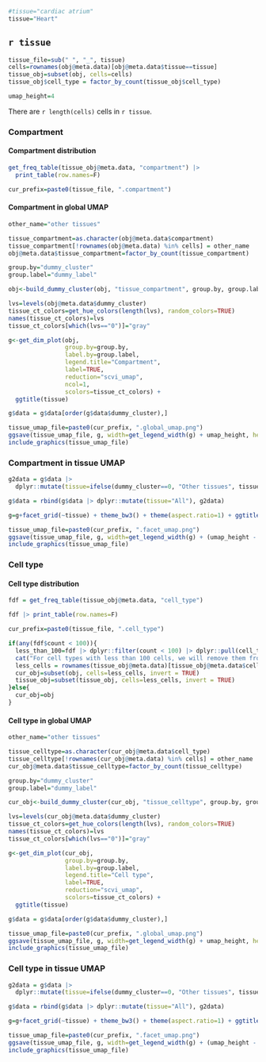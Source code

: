 ```r
#tissue="cardiac atrium"
tissue="Heart"
```

## `r tissue`

```r
tissue_file=sub(" ", "_", tissue)
cells=rownames(obj@meta.data)[obj@meta.data$tissue==tissue]
tissue_obj=subset(obj, cells=cells)
tissue_obj$cell_type = factor_by_count(tissue_obj$cell_type)

umap_height=4
```

There are `r length(cells)` cells in `r tissue`.

### Compartment

#### Compartment distribution

```r
get_freq_table(tissue_obj@meta.data, "compartment") |>
  print_table(row.names=F)

cur_prefix=paste0(tissue_file, ".compartment")
```

#### Compartment in global UMAP

```r
other_name="other tissues"

tissue_compartment=as.character(obj@meta.data$compartment)
tissue_compartment[!rownames(obj@meta.data) %in% cells] = other_name
obj@meta.data$tissue_compartment=factor_by_count(tissue_compartment)

group.by="dummy_cluster"
group.label="dummy_label"

obj<-build_dummy_cluster(obj, "tissue_compartment", group.by, group.label)

lvs=levels(obj@meta.data$dummy_cluster)
tissue_ct_colors=get_hue_colors(length(lvs), random_colors=TRUE)
names(tissue_ct_colors)=lvs
tissue_ct_colors[which(lvs=="0")]="gray"

g<-get_dim_plot(obj, 
                group.by=group.by, 
                label.by=group.label, 
                legend.title="Compartment",
                label=TRUE, 
                reduction="scvi_umap", 
                ncol=1, 
                scolors=tissue_ct_colors) + 
  ggtitle(tissue)

g$data = g$data[order(g$data$dummy_cluster),]

tissue_umap_file=paste0(cur_prefix, ".global_umap.png")
ggsave(tissue_umap_file, g, width=get_legend_width(g) + umap_height, height=umap_height, dpi=300, units="in", bg="white")
include_graphics(tissue_umap_file)
```

### Compartment in tissue UMAP

```r
g2data = g$data |>
  dplyr::mutate(tissue=ifelse(dummy_cluster==0, "Other tissues", tissue))

g$data = rbind(g$data |> dplyr::mutate(tissue="All"), g2data)

g=g+facet_grid(~tissue) + theme_bw3() + theme(aspect.ratio=1) + ggtitle("")

tissue_umap_file=paste0(cur_prefix, ".facet_umap.png")
ggsave(tissue_umap_file, g, width=get_legend_width(g) + (umap_height - 0.5) * 3, height=umap_height, dpi=300, units="in", bg="white")
include_graphics(tissue_umap_file)
```

### Cell type

#### Cell type distribution

```r
fdf = get_freq_table(tissue_obj@meta.data, "cell_type")

fdf |> print_table(row.names=F)

cur_prefix=paste0(tissue_file, ".cell_type")
```

```r
if(any(fdf$count < 100)){
  less_than_100=fdf |> dplyr::filter(count < 100) |> dplyr::pull(cell_type)
  cat("For cell types with less than 100 cells, we will remove them from the visualization:", paste0(less_than_100, collapse=","))
  less_cells = rownames(tissue_obj@meta.data)[tissue_obj@meta.data$cell_type %in% less_than_100]
  cur_obj=subset(obj, cells=less_cells, invert = TRUE)
  tissue_obj=subset(tissue_obj, cells=less_cells, invert = TRUE)
}else{
  cur_obj=obj
}

```

#### Cell type in global UMAP

```r
other_name="other tissues"

tissue_celltype=as.character(cur_obj@meta.data$cell_type)
tissue_celltype[!rownames(cur_obj@meta.data) %in% cells] = other_name
cur_obj@meta.data$tissue_celltype=factor_by_count(tissue_celltype)

group.by="dummy_cluster"
group.label="dummy_label"

cur_obj<-build_dummy_cluster(cur_obj, "tissue_celltype", group.by, group.label)

lvs=levels(cur_obj@meta.data$dummy_cluster)
tissue_ct_colors=get_hue_colors(length(lvs), random_colors=TRUE)
names(tissue_ct_colors)=lvs
tissue_ct_colors[which(lvs=="0")]="gray"

g<-get_dim_plot(cur_obj, 
                group.by=group.by, 
                label.by=group.label, 
                legend.title="Cell type",
                label=TRUE, 
                reduction="scvi_umap", 
                scolors=tissue_ct_colors) + 
  ggtitle(tissue)

g$data = g$data[order(g$data$dummy_cluster),]

tissue_umap_file=paste0(cur_prefix, ".global_umap.png")
ggsave(tissue_umap_file, g, width=get_legend_width(g) + umap_height, height=umap_height, dpi=300, units="in", bg="white")
include_graphics(tissue_umap_file)
```

### Cell type in tissue UMAP

```r
g2data = g$data |>
  dplyr::mutate(tissue=ifelse(dummy_cluster==0, "Other tissues", tissue))

g$data = rbind(g$data |> dplyr::mutate(tissue="All"), g2data)

g=g+facet_grid(~tissue) + theme_bw3() + theme(aspect.ratio=1) + ggtitle("")

tissue_umap_file=paste0(cur_prefix, ".facet_umap.png")
ggsave(tissue_umap_file, g, width=get_legend_width(g) + (umap_height - 0.5) * 3, height=umap_height, dpi=300, units="in", bg="white")
include_graphics(tissue_umap_file)
```
